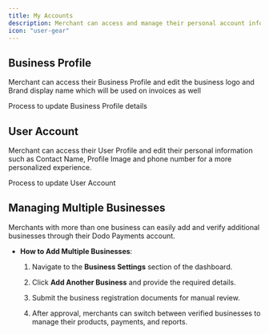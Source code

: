 ```yaml
---
title: My Accounts
description: Merchant can access and manage their personal account information such as Contact Name, Profile Image and phone number for a more personalised experience through the my account section.
icon: "user-gear"
---
```


## **Business Profile**

Merchant can access their Business Profile and edit the business logo and Brand display name which will be used on invoices as well

<Card title="Business Profile" horizontal icon="briefcase" href="/guides/business-profile">
  Process to update Business Profile details
</Card>

## **User Account**

Merchant can access their User Profile and edit their personal information such as Contact Name, Profile Image and phone number for a more personalized experience.

<Card title="User Profile" horizontal icon="user" href="/guides/user-profile">
  Process to update User Account
</Card>

## Managing Multiple Businesses

Merchants with more than one business can easily add and verify additional businesses through their Dodo Payments account.

* **How to Add Multiple Businesses**:

  1. Navigate to the **Business Settings** section of the dashboard.

  2. Click **Add Another Business** and provide the required details.

  3. Submit the business registration documents for manual review.

  4. After approval, merchants can switch between verified businesses to manage their products, payments, and reports.